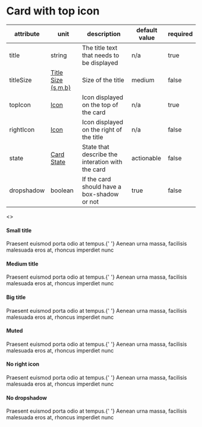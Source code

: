 

<Meta title="JSX/Cards/Card with top icon" />

# Card with top icon

| attribute  | unit                                                                                 | description                                      | default value | required |
| ---------- | ------------------------------------------------------------------------------------ | ------------------------------------------------ | ------------- | -------- |
| title      | string                                                                               | The title text that needs to be displayed        | n/a           | true     |
| titleSize  | [Title Size (s,m,b)](?path=/story/jsx-cards-intro--page#title-size-small-medium-big) | Size of the title                                | medium        | false    |
| topIcon    | [Icon](?path=/story/jsx-cards-intro--page#icon)                                      | Icon displayed on the top of the card            | n/a           | true     |
| rightIcon  | [Icon](?path=/story/jsx-cards-intro--page#icon)                                      | Icon displayed on the right of the title         | n/a           | false    |
| state      | [Card State](?path=/story/jsx-cards-intro--page#card-state)                          | State that describe the interation with the card | actionable    | false    |
| dropshadow | boolean                                                                              | If the card should have a box-shadow or not      | true          | false    |

<Preview>
  <>
    <h4 className="p-h4">Small title</h4>
    <CardWithTopIcon
      title="Lorem ipsum"
      titleSize="small"
      className="wmx6 mt8"
      rightIcon="arrow"
      topIcon={featherLogo}
    >
      Praesent euismod porta odio at tempus.{' '}
      <span className="fw-bold">Aenean urna massa</span>, facilisis malesuada
      eros at, rhoncus imperdiet nunc
    </CardWithTopIcon>
    <h4 className="p-h4 mt24">Medium title</h4>
    <CardWithTopIcon
      title="Lorem ipsum"
      titleSize="medium"
      className="wmx6 mt8"
      rightIcon="arrow"
      topIcon={featherLogo}
    >
      Praesent euismod porta odio at tempus.{' '}
      <span className="fw-bold">Aenean urna massa</span>, facilisis malesuada
      eros at, rhoncus imperdiet nunc
    </CardWithTopIcon>
    <h4 className="p-h4 mt24">Big title</h4>
    <CardWithTopIcon
      title="Lorem ipsum"
      titleSize="big"
      className="wmx6 mt8"
      rightIcon="arrow"
      topIcon={featherLogo}
    >
      Praesent euismod porta odio at tempus.{' '}
      <span className="fw-bold">Aenean urna massa</span>, facilisis malesuada
      eros at, rhoncus imperdiet nunc
    </CardWithTopIcon>
    <h4 className="p-h4 mt24">Muted</h4>
    <CardWithTopIcon
      title="Lorem ipsum"
      className="wmx6 mt8"
      rightIcon="arrow"
      topIcon={featherLogo}
      state="muted"
    >
      Praesent euismod porta odio at tempus.{' '}
      <span className="fw-bold">Aenean urna massa</span>, facilisis malesuada
      eros at, rhoncus imperdiet nunc
    </CardWithTopIcon>
    <h4 className="p-h4 mt24">No right icon</h4>
    <CardWithTopIcon
      title="Lorem ipsum"
      topIcon={featherLogo}
      titleSize="small"
      className="wmx6 mt8"
    >
      Praesent euismod porta odio at tempus.{' '}
      <span className="fw-bold">Aenean urna massa</span>, facilisis malesuada
      eros at, rhoncus imperdiet nunc
    </CardWithTopIcon>
    <h4 className="p-h4 mt24">No dropshadow</h4>
    <CardWithTopIcon
      title="Lorem ipsum"
      topIcon={featherLogo}
      titleSize="small"
      className="wmx6 mt8"
      dropshadow={false}
    >
      Praesent euismod porta odio at tempus.{' '}
      <span className="fw-bold">Aenean urna massa</span>, facilisis malesuada
      eros at, rhoncus imperdiet nunc
    </CardWithTopIcon>
  </>
</Preview>
